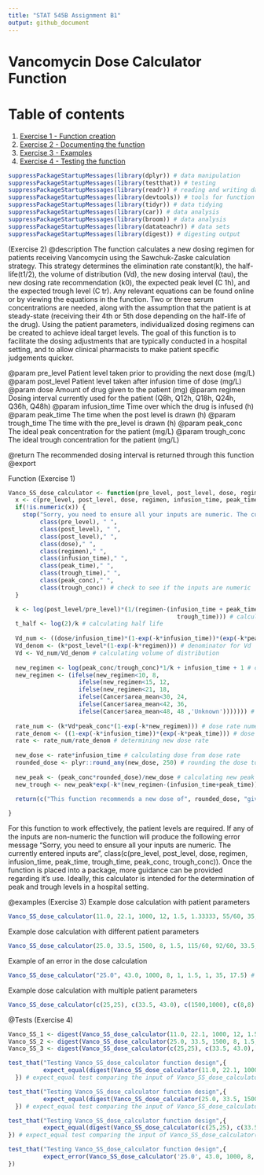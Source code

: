 ```yaml
---
title: "STAT 545B Assignment B1"
output: github_document
---
```

# Vancomycin Dose Calculator Function

# Table of contents
1. [Exercise 1 - Function creation](#Exercise 1)
2. [Exercise 2 - Documenting the function](#Exercise 2)
3. [Exercise 3 - Examples](#Exercise 3)
4. [Exercise 4 - Testing the function](#Exercise 4)

```r
suppressPackageStartupMessages(library(dplyr)) # data manipulation
suppressPackageStartupMessages(library(testthat)) # testing
suppressPackageStartupMessages(library(readr)) # reading and writing data
suppressPackageStartupMessages(library(devtools)) # tools for function
suppressPackageStartupMessages(library(tidyr)) # data tidying
suppressPackageStartupMessages(library(car)) # data analysis
suppressPackageStartupMessages(library(broom)) # data analysis
suppressPackageStartupMessages(library(datateachr)) # data sets
suppressPackageStartupMessages(library(digest)) # digesting output
```


<a name="Exercise 2"></a>

(Exercise 2)
@description The function calculates a new dosing regimen for patients receiving Vancomycin using the Sawchuk-Zaske calculation strategy. This strategy determines the elimination rate constant(k), the half-life(t1/2), the volume of distribution (Vd), the new dosing interval (tau), the new dosing rate recommendation (k0), the expected peak level (C 1h), and the expected trough level (C tr). Any relevant equations can be found online or by viewing the equations in the function. Two or three serum concentrations are needed, along with the assumption that the patient is at steady-state (receiving their 4th or 5th dose depending on the half-life of the drug). Using the patient parameters, individualized dosing regimens can be created to achieve ideal target levels. The goal of this function is to facilitate the dosing adjustments that are typically conducted in a hospital setting, and to allow clinical pharmacists to make patient specific judgements quicker. 

@param pre_level Patient level taken prior to providing the next dose (mg/L)
@param post_level Patient level taken after infusion time of dose (mg/L)
@param dose Amount of drug given to the patient (mg)
@param regimen Dosing interval currently used for the patient (Q8h, Q12h, Q18h, Q24h, Q36h, Q48h)
@param infusion_time Time over which the drug is infused (h)
@param peak_time The time when the post level is drawn (h)
@param trough_time The time with the pre_level is drawn (h)
@param peak_conc The ideal peak concentration for the patient (mg/L)
@param trough_conc The ideal trough concentration for the patient (mg/L)

@return The recommended dosing interval is returned through this function 
@export 

<a name="Exercise 1"></a>

Function (Exercise 1)
```r
Vanco_SS_dose_calculator <- function(pre_level, post_level, dose, regimen, infusion_time, peak_time, trough_time, peak_conc, trough_conc) {
  x <- c(pre_level, post_level, dose, regimen, infusion_time, peak_time, trough_time, peak_conc, trough_conc) # storing inputs
  if(!is.numeric(x)) {
    stop("Sorry, you need to ensure all your inputs are numeric. The currently entered inputs are ", 
         class(pre_level), " ", 
         class(post_level), " ", 
         class(post_level)," ", 
         class(dose)," ", 
         class(regimen)," ", 
         class(infusion_time)," ",
         class(peak_time)," ", 
         class(trough_time)," ", 
         class(peak_conc)," ", 
         class(trough_conc)) # check to see if the inputs are numeric
  }

  k <- log(post_level/pre_level)*(1/(regimen-(infusion_time + peak_time + 
                                                trough_time))) # calculating elimination rate constant
  t_half <- log(2)/k # calculating half life
  
  Vd_num <- ((dose/infusion_time)*(1-exp(-k*infusion_time))*(exp(-k*peak_time))) # numerator for Vd
  Vd_denom <- (k*post_level*(1-exp(-k*regimen))) # denominator for Vd
  Vd <- Vd_num/Vd_denom # calculating volume of distribution
  
  new_regimen <- log(peak_conc/trough_conc)*1/k + infusion_time + 1 # calculating new regimen
  new_regimen <- (ifelse(new_regimen<10, 8,
                    ifelse(new_regimen<15, 12,
                    ifelse(new_regimen<21, 18, 
                    ifelse(Cancer$area_mean<30, 24, 
                    ifelse(Cancer$area_mean<42, 36,
                    ifelse(Cancer$area_mean<48, 48 ,'Unknown'))))))) # rounding regimen to appropriate time
  
  rate_num <- (k*Vd*peak_conc*(1-exp(-k*new_regimen))) # dose rate numerator
  rate_denom <- ((1-exp(-k*infusion_time))*(exp(-k*peak_time))) # dose rate denominator
  rate <- rate_num/rate_denom # determining new dose rate
  
  new_dose <- rate*infusion_time # calculating dose from dose rate
  rounded_dose <- plyr::round_any(new_dose, 250) # rounding the dose to nearest available formulation
  
  new_peak <- (peak_conc*rounded_dose)/new_dose # calculating new peak level
  new_trough <- new_peak*exp(-k*(new_regimen-(infusion_time+peak_time))) # calculating new trough level
  
  return(c("This function recommends a new dose of", rounded_dose, "given over Q", new_regimen, "h. This will produce a peak of", new_peak, "and a trough value of", new_trough)) # function return

}
```

<p>For this function to work effectively, the patient levels are required. If any of the inputs are non-numeric the function will produce the following error message "Sorry, you need to ensure all your inputs are numeric. The currently entered inputs are ", class(c(pre_level, post_level, dose, regimen, infusion_time, peak_time, trough_time, peak_conc, trough_conc)). Once the function is placed into a package, more guidance can be provided regarding it's use. Ideally, this calculator is intended for the determination of peak and trough levels in a hospital setting.</p>

<a name="Exercise 3"></a>

@examples (Exercise 3)
Example dose calculation with patient parameters
```r
Vanco_SS_dose_calculator(11.0, 22.1, 1000, 12, 1.5, 1.33333, 55/60, 35, 17.5) # Should be "This function recommends a new dose of", 1500,"given over Q",12,"h",". This will produce a peak of", 33.15,"and a trough value of", 15.2692370301831
```

Example dose calculation with different patient parameters
```r
Vanco_SS_dose_calculator(25.0, 33.5, 1500, 8, 1.5, 115/60, 92/60, 33.5, 17.5) # Should be "This function recommends a new dose of", 1500,"given over Q",8,"h",". This will produce a peak of", 33.5,"and a trough value of", 21.5794478677179
```

Example of an error in the dose calculation
```r
Vanco_SS_dose_calculator("25.0", 43.0, 1000, 8, 1, 1.5, 1, 35, 17.5) # Should be "This function recommends a new dose of", 750,"given over Q",8,"h",". This will produce a peak of", 32.25,"and a trough value of", 16.6211709853472
```

Example dose calculation with multiple patient parameters
```r
Vanco_SS_dose_calculator(c(25,25), c(33.5, 43.0), c(1500,1000), c(8,8), c(1.5,1), c(115/60,1.5), c(92/60, 1), c(33.5,35), c(17.5:17.5)) # Should be "This function recommends a new dose of", 1500, 750,"given over Q",8,8,"h",". This will produce a peak of", 33.5, 32.25,"and a trough value of", 21.5794478677179, 16.6211709853472
```

<a name="Exercise 4"></a>

@Tests (Exercise 4)
```r
Vanco_SS_1 <- digest(Vanco_SS_dose_calculator(11.0, 22.1, 1000, 12, 1.5, 1.33333, 55/60, 35, 17.5)) # digesting the Vanco_SS_dose_calculator input
Vanco_SS_2 <- digest(Vanco_SS_dose_calculator(25.0, 33.5, 1500, 8, 1.5, 115/60, 92/60, 33.5, 17.5)) # digesting the Vanco_SS_dose_calculator input
Vanco_SS_3 <- digest(Vanco_SS_dose_calculator(c(25,25), c(33.5, 43.0), c(1500,1000), c(8,8), c(1.5,1), c(115/60,1.5), c(92/60, 1), c(33.5,35), c(17.5:17.5))) # digesting the Vanco_SS_dose_calculator input
```

```r
test_that("Testing Vanco_SS_dose_calculator function design",{ 
          expect_equal(digest(Vanco_SS_dose_calculator(11.0, 22.1, 1000, 12, 1.5, 1.33333, 55/60, 35, 17.5)), Vanco_SS_1)
  }) # expect_equal test comparing the input of Vanco_SS_dose_calculator(11.0, 22.1, 1000, 12, 1.5, 1.33333, 55/60, 35, 17.5) to the digested input
```

```r
test_that("Testing Vanco_SS_dose_calculator function design",{ 
          expect_equal(digest(Vanco_SS_dose_calculator(25.0, 33.5, 1500, 8, 1.5, 115/60, 92/60, 33.5, 17.5)), Vanco_SS_2)
  }) # expect_equal test comparing the input of Vanco_SS_dose_calculator(25.0, 33.5, 1500, 8, 1.5, 115/60, 92/60, 33.5, 17.5) to the digested input
```

```r
test_that("Testing Vanco_SS_dose_calculator function design",{ 
          expect_equal(digest(Vanco_SS_dose_calculator(c(25,25), c(33.5, 43.0), c(1500,1000), c(8,8), c(1.5,1), c(115/60,1.5), c(92/60, 1), c(33.5,35), c(17.5:17.5))), Vanco_SS_3)
}) # expect_equal test comparing the input of Vanco_SS_dose_calculator(c(25,25), c(33.5, 43.0), c(1500,1000), c(8,8), c(1.5,1), c(115/60,1.5), c(92/60, 1), c(33.5,35), c(17.5:17.5)) to the digested input
```

```r
test_that("Testing Vanco_SS_dose_calculator function design",{
          expect_error(Vanco_SS_dose_calculator('25.0', 43.0, 1000, 8, 1, 1.5, 1, 35, 17.5), "Sorry, you need to ensure all your inputs are numeric. The currently entered inputs are character numeric numeric numeric numeric numeric numeric numeric numeric numeric") # expect_error test comparing the input error to the predicted error
})
```



